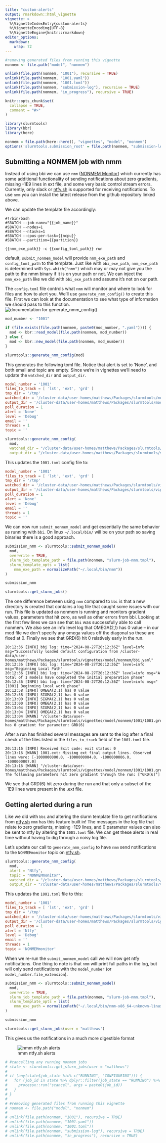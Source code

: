 ```yaml
---
title: "custom-alerts"
output: rmarkdown::html_vignette
vignette: >
  %\VignetteIndexEntry{custom-alerts}
  %\VignetteEncoding{UTF-8}
  %\VignetteEngine{knitr::rmarkdown}
editor_options: 
  markdown: 
    wrap: 72
---
```


```r
#removing generated files from running this vignette
nonmem <- file.path("model", "nonmem")

unlink(file.path(nonmem, "1001"), recursive = TRUE)
unlink(file.path(nonmem, "1001.yaml"))
unlink(file.path(nonmem, "1001.toml"))
unlink(file.path(nonmem, "submission-log"), recursive = TRUE) 
unlink(file.path(nonmem, "in_progress"), recursive = TRUE)
```

```r
knitr::opts_chunk$set(
  collapse = TRUE,
  comment = "#>"
)
```

```r
library(slurmtools)
library(bbr)
library(here)

nonmem = file.path(here::here(), "vignettes", "model", "nonmem")
options('slurmtools.submission_root' = file.path(nonmem, "submission-log"))
```

## Submitting a NONMEM job with nmm

Instead of using bbi we can use `nmm` ([NONMEM
Monitor](https://github.com/A2-ai/nonmem-monitor)) which currently has
some additional functionality of sending notifications about zero
gradients, missing -1E9 lines in ext file, and some very basic control
stream errors. Currently, only slack or [ntfy.sh](ntfy.sh) is supported
for receiving notifications. To use `nmm` you can install the latest
release from the github repository linked above.

We can update the template file accordingly:

``` slurm-job-nmm.tmpl
#!/bin/bash 
#SBATCH --job-name="{{job_name}}" 
#SBATCH --nodes=1 
#SBATCH --ntasks=1
#SBATCH --cpus-per-task={{ncpu}} 
#SBATCH --partition={{partition}}

{{nmm_exe_path}} -c {{config_toml_path}} run
```

default, `submit_nonmem_model` will provide `nmm_exe_path` and
`config_toml_path` to the template. Just like with `bbi_exe_path`,
`nmm_exe_path` is determined with `Sys.which("nmm")` which may or may
not give you the path to the nmm binary if it is on your path or not. We
can inject the `nmm_exe_path` like we did with `bbi_exe_path` and assume
it's not on our path.

The `config.toml` file controls what `nmm` will monitor and where to
look for files and how to alert you. We'll use `generate_nmm_config()`
to create this file. First we can look at the documentation to see what
type of information we should pass to this function.![documentation for
generate_nmm_config()](data/images/generate_nmm_config_help.png)

```r
mod_number <- "1001"

if (file.exists(file.path(nonmem, paste0(mod_number, ".yaml")))) {
  mod <- bbr::read_model(file.path(nonmem, mod_number))
} else {
  mod <- bbr::new_model(file.path(nonmem, mod_number))
}
```

```r
slurmtools::generate_nmm_config(mod)
```

This generates the following toml file. Notice that alert is set to
'None', and both email and topic are empty. Since we're in vignettes
we'll need to update the `watched_dir` and `output_dir`.

``` 1001.toml
model_number = '1001'
files_to_track = [ 'lst', 'ext', 'grd' ]
tmp_dir = '/tmp'
watched_dir = '/cluster-data/user-homes/matthews/Packages/slurmtools/model/nonmem'
output_dir = '/cluster-data/user-homes/matthews/Packages/slurmtools/model/nonmem/in_progress'
poll_duration = 1
alert = 'None'
level = 'Debug'
email = ''
threads = 1
topic = ''
```

```r
slurmtools::generate_nmm_config( 
  mod, 
  watched_dir = "/cluster-data/user-homes/matthews/Packages/slurmtools/vignettes/model/nonmem",
  output_dir = "/cluster-data/user-homes/matthews/Packages/slurmtools/vignettes/model/nonmem/in_progress")
```

This updates the `1001.toml` config file to:

``` 1001.toml
model_number = '1001'
files_to_track = [ 'lst', 'ext', 'grd' ]
tmp_dir = '/tmp'
watched_dir = '/cluster-data/user-homes/matthews/Packages/slurmtools/vignettes/model/nonmem'
output_dir = '/cluster-data/user-homes/matthews/Packages/slurmtools/vignettes/model/nonmem/in_progress'
poll_duration = 1
alert = 'None'
level = 'Debug'
email = ''
threads = 1
topic = ''
```

We can now run `submit_nonmem_model` and get essentially the same
behavior as running with `bbi`. On linux `~/.local/bin/` will be on your path so saving binaries there is a good approach.

```r
submission_nmm <- slurmtools::submit_nonmem_model( 
  mod, 
  overwrite = TRUE,
  slurm_job_template_path = file.path(nonmem, "slurm-job-nmm.tmpl"),
  slurm_template_opts = list(
    nmm_exe_path = normalizePath("~/.local/bin/nmm"))
)

submission_nmm
```

```r
slurmtools::get_slurm_jobs()
```

The one difference between using `nmm` compared to `bbi` is that a new
directory is created that contains a log file that caught some issues
with our run. This file is updated as nonmem is running and monitors
gradient values, parameters that hit zero, as well as other errors from
bbi. Looking at the first few lines we can see that `bbi` was
successfully able to call nonmem. We also see an info level log that
OMEGA(2,1) has 0 value – in our mod file we don't specify any omega
values off the diagonal so these are fixed at 0. Finally we see that
GRD(6) hit 0 relatively early in the run.

``` vignettes/model/nonmem/in_progress/1001/modeling_run_20240827201226.log
20:12:36 [INFO] bbi log: time="2024-08-27T20:12:36Z" level=info msg="Successfully loaded default configuration from /cluster-data/user-homes/matthews/Packages/slurmtools/vignettes/model/nonmem/bbi.yaml"
20:12:36 [INFO] bbi log: time="2024-08-27T20:12:36Z" level=info msg="Beginning Local Path"
20:12:36 [INFO] bbi log: time="2024-08-27T20:12:36Z" level=info msg="A total of 1 models have completed the initial preparation phase"
20:12:36 [INFO] bbi log: time="2024-08-27T20:12:36Z" level=info msg="[1001] Beginning local work phase"
20:12:58 [INFO] OMEGA(2,1) has 0 value
20:12:58 [INFO] SIGMA(2,1) has 0 value
20:13:00 [INFO] SIGMA(2,1) has 0 value
20:13:00 [INFO] OMEGA(2,1) has 0 value
20:13:04 [INFO] SIGMA(2,1) has 0 value
20:13:04 [INFO] OMEGA(2,1) has 0 value
20:13:04 [WARN] "/cluster-data/user-homes/matthews/Packages/slurmtools/vignettes/model/nonmem/1001/1001.grd" has 0 gradient for parameter: GRD(6) 
```

After a run has finished several messages are sent to the log after a
final check of the files listed in the `files_to_track` field of the
`1001.toml` file.

``` vignettes/model/nonmem/in_progress/1001/modeling_run_20240827201226.log
20:13:16 [INFO] Received Exit code: exit status: 0
20:13:16 [WARN] 1001.ext: Missing ext final output lines. Observed lines were: [-1000000000.0, -1000000004.0, -1000000006.0, -1000000007.0]
20:13:16 [WARN] "/cluster-data/user-homes/matthews/Packages/slurmtools/vignettes/model/nonmem/1001/1001.grd": The following parameters hit zero gradient through the run: ["GRD(6)"]
```

We see that GRD(6) hit zero during the run and that only a subset of the
-1E9 lines were present in the .ext file.

## Getting alerted during a run

Like we did with `bbi` and altering the slurm template file to get
notifications from [ntfy.sh](ntfy.sh) `nmm` has this feature built in!
The messages in the log file that relate to zero gradients, missing -1E9
lines, and 0 parameter values can also be sent to ntfy by altering the
`1001.toml` file. We can get these alerts in real time without having to
dig through a noisy log file.

Let's update our call to `generate_nmm_config` to have `nmm` send
notifications to the `NONMEMmonitor` topic on [ntfy.sh](ntfy.sh).

```r
slurmtools::generate_nmm_config( 
  mod, 
  alert = "Ntfy",
  topic = "NONMEMmonitor",
  watched_dir = "/cluster-data/user-homes/matthews/Packages/slurmtools/vignettes/model/nonmem",
  output_dir = "/cluster-data/user-homes/matthews/Packages/slurmtools/vignettes/model/nonmem/in_progress")
```

This updates the `1001.toml` file to this:

``` 1001.toml
model_number = '1001'
files_to_track = [ 'lst', 'ext', 'grd' ]
tmp_dir = '/tmp'
watched_dir = '/cluster-data/user-homes/matthews/Packages/slurmtools/vignettes/model/nonmem'
output_dir = '/cluster-data/user-homes/matthews/Packages/slurmtools/vignettes/model/nonmem/in_progress'
poll_duration = 1
alert = 'Ntfy'
level = 'Debug'
email = ''
threads = 1
topic = 'NONMEMmonitor'
```

When we re-run the `submit_nonmem_model` call we will now get ntfy
notifications. One thing to note is that `nmm` will print full paths in
the log, but will only send notifications with the `model_number` (or
`model_number.file_extension`).

```r
submission_nmm <- slurmtools::submit_nonmem_model( 
  mod, 
  overwrite = TRUE,
  slurm_job_template_path = file.path(nonmem, "slurm-job-nmm.tmpl"),
  slurm_template_opts = list(
    nmm_exe_path = normalizePath("~/.local/bin/nmm-x86_64-unknown-linux-gnu/nmm"))
)

submission_nmm
```

```r
slurmtools::get_slurm_jobs(user = "matthews")
```

This gives us the notifications in a much more digestible format

![nmm ntfy.sh alerts](data/images/nmm_ntfy_alerts.png)

```r
# #cancelling any running nonmem jobs
# state <- slurmtools::get_slurm_jobs(user = "matthews")
# 
# if (any(state$job_state %in% c("RUNNING", "CONFIGURING"))) {
#   for (job_id in state %>% dplyr::filter(job_state == "RUNNING") %>% dplyr::pull("job_id")) {
#     processx::run("scancel", args = paste0(job_id))
#   }
# }
# 
# #removing generated files from running this vignette
# nonmem <- file.path("model", "nonmem")
# 
# unlink(file.path(nonmem, "1001"), recursive = TRUE)
# unlink(file.path(nonmem, "1001.yaml"))
# unlink(file.path(nonmem, "1001.toml"))
# unlink(file.path(nonmem, "submission-log"), recursive = TRUE) 
# unlink(file.path(nonmem, "in_progress"), recursive = TRUE)
```
